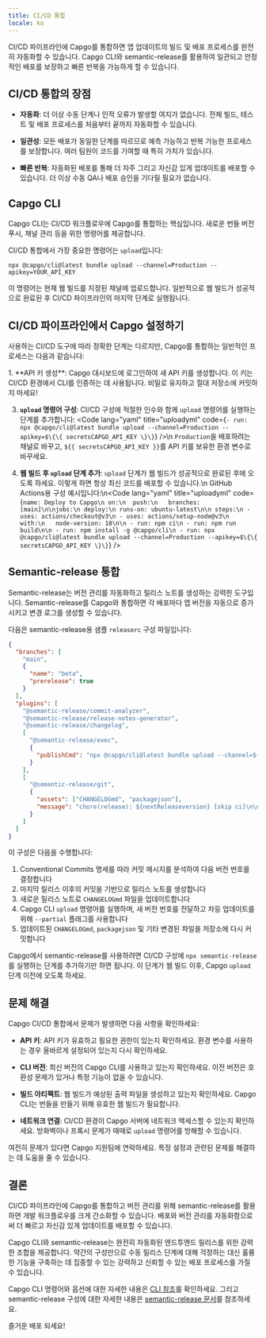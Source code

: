 ```yaml
---
title: CI/CD 통합
locale: ko
---
```



CI/CD 파이프라인에 Capgo를 통합하면 앱 업데이트의 빌드 및 배포 프로세스를 완전히 자동화할 수 있습니다. Capgo CLI와 semantic-release를 활용하여 일관되고 안정적인 배포를 보장하고 빠른 반복을 가능하게 할 수 있습니다.

## CI/CD 통합의 장점

- **자동화**: 더 이상 수동 단계나 인적 오류가 발생할 여지가 없습니다. 전체 빌드, 테스트 및 배포 프로세스를 처음부터 끝까지 자동화할 수 있습니다.

- **일관성**: 모든 배포가 동일한 단계를 따르므로 예측 가능하고 반복 가능한 프로세스를 보장합니다. 여러 팀원이 코드를 기여할 때 특히 가치가 있습니다.

- **빠른 반복**: 자동화된 배포를 통해 더 자주 그리고 자신감 있게 업데이트를 배포할 수 있습니다. 더 이상 수동 QA나 배포 승인을 기다릴 필요가 없습니다.

## Capgo CLI

Capgo CLI는 CI/CD 워크플로우에 Capgo를 통합하는 핵심입니다. 새로운 번들 버전 푸시, 채널 관리 등을 위한 명령어를 제공합니다.

CI/CD 통합에서 가장 중요한 명령어는 `upload`입니다:

```shell
npx @capgo/cli@latest bundle upload --channel=Production --apikey=YOUR_API_KEY
```

이 명령어는 현재 웹 빌드를 지정된 채널에 업로드합니다. 일반적으로 웹 빌드가 성공적으로 완료된 후 CI/CD 파이프라인의 마지막 단계로 실행됩니다.

## CI/CD 파이프라인에서 Capgo 설정하기

사용하는 CI/CD 도구에 따라 정확한 단계는 다르지만, Capgo를 통합하는 일반적인 프로세스는 다음과 같습니다:

<Steps>
1. **API 키 생성**: Capgo 대시보드에 로그인하여 새 API 키를 생성합니다. 이 키는 CI/CD 환경에서 CLI를 인증하는 데 사용됩니다. 비밀로 유지하고 절대 저장소에 커밋하지 마세요!

3. **`upload` 명령어 구성**: CI/CD 구성에 적절한 인수와 함께 `upload` 명령어를 실행하는 단계를 추가합니다: <Code lang="yaml" title="uploadyml" code={`- run: npx @capgo/cli@latest bundle upload --channel=Production --apikey=$\{\{ secretsCAPGO_API_KEY \}\}`} />\n `Production`을 배포하려는 채널로 바꾸고, `${{ secretsCAPGO_API_KEY }}`를 API 키를 보유한 환경 변수로 바꾸세요.

4. **웹 빌드 후 `upload` 단계 추가**: `upload` 단계가 웹 빌드가 성공적으로 완료된 후에 오도록 하세요. 이렇게 하면 항상 최신 코드를 배포할 수 있습니다.\n  GitHub Actions용 구성 예시입니다:\n<Code lang="yaml" title="uploadyml" code={`name: Deploy to Capgo\n on:\n  push:\n   branches: [main]\n\njobs:\n deploy:\n runs-on: ubuntu-latest\n\n steps:\n - uses: actions/checkout@v3\n - uses: actions/setup-node@v3\n  with:\n   node-version: 18\n\n - run: npm ci\n - run: npm run build\n\n - run: npm install -g @capgo/cli\n - run: npx @capgo/cli@latest bundle upload --channel=Production --apikey=$\{\{ secretsCAPGO_API_KEY \}\}`} />

</Steps>

## Semantic-release 통합

Semantic-release는 버전 관리를 자동화하고 릴리스 노트를 생성하는 강력한 도구입니다. Semantic-release를 Capgo와 통합하면 각 배포마다 앱 버전을 자동으로 증가시키고 변경 로그를 생성할 수 있습니다.

다음은 semantic-release용 샘플 `releaserc` 구성 파일입니다:

```json
{
  "branches": [
    "main",
    {
      "name": "beta",
      "prerelease": true
    }
  ],
  "plugins": [
    "@semantic-release/commit-analyzer",
    "@semantic-release/release-notes-generator",
    "@semantic-release/changelog",
    [
      "@semantic-release/exec",
      {
        "publishCmd": "npx @capgo/cli@latest bundle upload --channel=${nextReleasechannel} --apikey=YOUR_API_KEY --partial"
      }
    ],
    [
      "@semantic-release/git",
      {
        "assets": ["CHANGELOGmd", "packagejson"],
        "message": "chore(release): ${nextReleaseversion} [skip ci]\n\n${nextReleasenotes}"
      }
    ]
  ]
}
```

이 구성은 다음을 수행합니다:

1. Conventional Commits 명세를 따라 커밋 메시지를 분석하여 다음 버전 번호를 결정합니다
2. 마지막 릴리스 이후의 커밋을 기반으로 릴리스 노트를 생성합니다
3. 새로운 릴리스 노트로 `CHANGELOGmd` 파일을 업데이트합니다
4. Capgo CLI `upload` 명령어를 실행하며, 새 버전 번호를 전달하고 차등 업데이트를 위해 `--partial` 플래그를 사용합니다
5. 업데이트된 `CHANGELOGmd`, `packagejson` 및 기타 변경된 파일을 저장소에 다시 커밋합니다

Capgo에서 semantic-release를 사용하려면 CI/CD 구성에 `npx semantic-release`를 실행하는 단계를 추가하기만 하면 됩니다. 이 단계가 웹 빌드 이후, Capgo `upload` 단계 이전에 오도록 하세요.

## 문제 해결

Capgo CI/CD 통합에서 문제가 발생하면 다음 사항을 확인하세요:

- **API 키**: API 키가 유효하고 필요한 권한이 있는지 확인하세요. 환경 변수를 사용하는 경우 올바르게 설정되어 있는지 다시 확인하세요.

- **CLI 버전**: 최신 버전의 Capgo CLI를 사용하고 있는지 확인하세요. 이전 버전은 호환성 문제가 있거나 특정 기능이 없을 수 있습니다.

- **빌드 아티팩트**: 웹 빌드가 예상된 출력 파일을 생성하고 있는지 확인하세요. Capgo CLI는 번들을 만들기 위해 유효한 웹 빌드가 필요합니다.

- **네트워크 연결**: CI/CD 환경이 Capgo 서버에 네트워크 액세스할 수 있는지 확인하세요. 방화벽이나 프록시 문제가 때때로 `upload` 명령어를 방해할 수 있습니다.

여전히 문제가 있다면 Capgo 지원팀에 연락하세요. 특정 설정과 관련된 문제를 해결하는 데 도움을 줄 수 있습니다.

## 결론

CI/CD 파이프라인에 Capgo를 통합하고 버전 관리를 위해 semantic-release를 활용하면 개발 워크플로우를 크게 간소화할 수 있습니다. 배포와 버전 관리를 자동화함으로써 더 빠르고 자신감 있게 업데이트를 배포할 수 있습니다.

Capgo CLI와 semantic-release는 완전히 자동화된 엔드투엔드 릴리스를 위한 강력한 조합을 제공합니다. 약간의 구성만으로 수동 릴리스 단계에 대해 걱정하는 대신 훌륭한 기능을 구축하는 데 집중할 수 있는 강력하고 신뢰할 수 있는 배포 프로세스를 가질 수 있습니다.

Capgo CLI 명령어와 옵션에 대한 자세한 내용은 [CLI 참조](/docs/cli/overview)를 확인하세요. 그리고 semantic-release 구성에 대한 자세한 내용은 [semantic-release 문서](https://github.com/semantic-release/semantic-release)를 참조하세요.

즐거운 배포 되세요!
